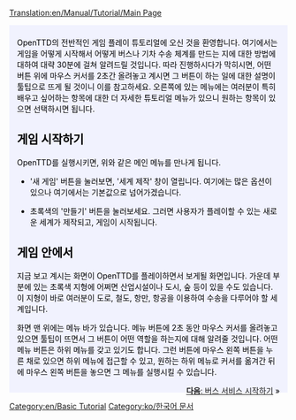 [[Translation:en/Manual/Tutorial/Main Page]]

{{en/Tabs|5|1
|ko/Manual/Tutorial/Main Page|1. 시작하기<!--
-->|ko/Manual/Tutorial/버스|2. 버스<!--
-->|ko/튜토리얼/기차|3. 기차<!--
-->|ko/튜토리얼/항공기|4. 항공기<!--
-->|ko/튜토리얼/결론|5. 결론}}
<div style="padding:.5em 1em 1em 1em; border-top:none; background-color:#f1f2fe; color:#000;">
{{ko/튜토리얼}}
OpenTTD의 전반적인 게임 플레이 튜토리얼에 오신 것을 환영합니다. 여기에서는 게임을 어떻게 시작해서 어떻게 버스나 기차 수송 체계를 만드는 지에 대한 방법에 대하여 대략 30분에 걸쳐 알려드릴 것입니다. 따라 진행하시다가 막히시면, 어떤 버튼 위에 마우스 커서를 2초간 올려놓고 계시면 그 버튼이 하는 일에 대한 설명이 툴팁으로 뜨게 될 것이니 이를 참고하세요. 오른쪽에 있는 메뉴에는 여러분이 특히 배우고 싶어하는 항목에 대한 더 자세한 튜토리얼 메뉴가 있으니 원하는 항목이 있으면 선택하시면 됩니다.
==게임 시작하기==
{{en/Phototable|[[File:ko/Main menu new game.png|메인 메뉴/Ko]]|OpenTTD의 메인 메뉴|center}}
OpenTTD를 실행시키면, 위와 같은 메인 메뉴를 만나게 됩니다. 


*'새 게임' 버튼을 눌러보면, '세계 제작' 창이 열립니다. 여기에는 많은 옵션이 있으나 여기에서는 기본값으로 넘어가겠습니다. 
{{en/Phototable|[[File:ko/Worldgenerationdialog.png|World Generation dialog]]|세계 제작 창. 상단의 4개의 버튼으로 기후를 선택할 수 있습니다. 이 튜토리얼에서는 모든 값을 기본값으로 두고 시작하겠습니다.|left}}

*초록색의 '만들기' 버튼을 눌러보세요. 그러면 사용자가 플레이할 수 있는 새로운 세계가 제작되고, 게임이 시작됩니다.

==게임 안에서==
{{en/Phototable|[[File:ko/Aftergamestart.png|새로운 게임을 시작한 직후]]|새로운 게임을 시작한 직후|center}}
지금 보고 계시는 화면이 OpenTTD를 플레이하면서 보게될 화면입니다. 가운데 부분에 있는 초록색 지형에 어쩌면 산업시설이나 도시, 숲 등이 있을 수도 있습니다. 이 지형이 바로 여러분이 도로, 철도, 항만, 항공을 이용하여 수송을 다루어야 할 세계입니다.

화면 맨 위에는 메뉴 바가 있습니다. 메뉴 버튼에 2초 동안 마우스 커서를 올려놓고 있으면 툴팁이 뜨면서 그 버튼이 어떤 역할을 하는지에 대해 알려줄 것입니다. 어떤 메뉴 버튼은 하위 메뉴를 갖고 있기도 합니다. 그런 버튼에 마우스 왼쪽 버튼을 누른 채로 있으면 하위 메뉴에 접근할 수 있고, 원하는 하위 메뉴로 커서를 옮겨간 뒤에 마우스 왼쪽 버튼을 놓으면 그 메뉴를 실행시킬 수 있습니다.
<br style="clear:both;">


<span style="float: right">[[ko/Manual/Tutorial/버스|'''다음''': 버스 서비스 시작하기]] &raquo;</span>
</div>
[[Category:en/Basic Tutorial]][[Category:ko/한국어 문서]]